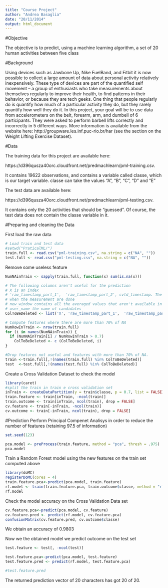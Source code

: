 ```yaml
---
title: "Course Project"
author: "Andrea Basaglia"
date: "20/11/2014"
output: html_document
---
```


#Objective

The objective is to predict, using a machine learning algorithm, a set of 20 human activities between five class

#Background

Using devices such as Jawbone Up, Nike FuelBand, and Fitbit it is now possible to collect a large amount of data about personal activity relatively inexpensively. These type of devices are part of the quantified self movement – a group of enthusiasts who take measurements about themselves regularly to improve their health, to find patterns in their behavior, or because they are tech geeks. One thing that people regularly do is quantify how much of a particular activity they do, but they rarely quantify how well they do it. In this project, your goal will be to use data from accelerometers on the belt, forearm, arm, and dumbell of 6 participants. They were asked to perform barbell lifts correctly and incorrectly in 5 different ways. More information is available from the website here: http://groupware.les.inf.puc-rio.br/har (see the section on the Weight Lifting Exercise Dataset).

#Data

The training data for this project are available here: 

https://d396qusza40orc.cloudfront.net/predmachlearn/pml-training.csv. 

It contains 19622 observations, and contains a variable called classe, which is our target variable. classe can take the values "A", "B", "C", "D" and "E"

The test data are available here: 

https://d396qusza40orc.cloudfront.net/predmachlearn/pml-testing.csv. 

It contains only the 20 activities that should be "guessed". Of course, the test data does not contain the classe variable in it.

#Preparing and cleaning the Data

First load the raw data
```r
# Load train and test data
#setwd("PraticalML/")
train.full <- read.csv("pml-training.csv", na.string = c("NA", ""))
test.full <- read.csv("pml-testing.csv", na.string = c("NA", ""))
```

Remove some useless feature 
```r
NumNAinTrain <- sapply(train.full, function(x) sum(is.na(x)))

# The following columns aren't useful for the prediction 
# X is an index
# 'raw_timestamp_part_1',  'raw_timestamp_part_2', cvtd_timestamp. The prediction doesn't depends from 
# when the measurement are done
# new_window contains all the averaged values that aren't available in the test set
# user_name the name of candidates
ColToBeDeleted <- list('X', 'raw_timestamp_part_1',  'raw_timestamp_part_2','new_window', 'cvtd_timestamp','user_name')

# Compute features where there are more than 70% of NA
NumRowInTrain <- nrow(train.full)
for (i in names(NumNAinTrain)) {
  if (NumNAinTrain[i] / NumRowInTrain > 0.7)
    ColToBeDeleted <- c (ColToBeDeleted, i)  
}

#Drop features not useful and features with more than 70% of NA. 
train <-train.full[,!(names(train.full) %in% ColToBeDeleted)]
test  <-test.full[,!(names(test.full) %in% ColToBeDeleted)]

```

Create a Cross Validation Dataset to check the model
```r
library(caret)
#split the train in train e cross validation set
inTrain <- createDataPartition(y = train$classe, p = 0.7, list = FALSE)
train.feature <- train[inTrain, -ncol(train)]
train.outcome <- train[inTrain, ncol(train), drop = FALSE]
cv.feature <- train[-inTrain, -ncol(train)]
cv.outcome <- train[-inTrain, ncol(train), drop = FALSE]
```
#Prediction
Perform Principal Compenet Analisys in order to reduce the number of features (retaining 97.5 of information)
```r
set.seed(123)

pca.model <- preProcess(train.feature, method = "pca", thresh = .975)
pca.model
```

Train a Random Forest model using the new features on the train set computed above
```r
library(doMC)
registerDoMC(cores = 4)
train.feature.pca<-predict(pca.model, train.feature)
rf.model <- train(train.feature.pca, train.outcome$classe, method = "rf")
rf.model
```

Check the model accuracy on the Cross Validation Data set
```r
cv.feature.pca<-predict(pca.model, cv.feature)
cv.feature.pred <- predict(rf.model, cv.feature.pca)
confusionMatrix(cv.feature.pred, cv.outcome$classe)
```
We obtain an accuracy of 0.9803

Now we the obtained model we predict outcome on the test set
```r
test.feature <- test[, -ncol(test)]

test.feature.pca<-predict(pca.model, test.feature)
test.feature.pred <- predict(rf.model, test.feature.pca)

#test.feature.pred
```

The returned prediction vector of 20 characters has got 20 of 20. 


